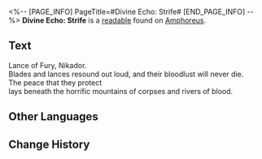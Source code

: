 <%-- [PAGE_INFO]
PageTitle=#Divine Echo: Strife#
[END_PAGE_INFO] --%>
{{Readable Infobox
|id           = 474
|partIds      = 190785
|title        = 
|image        = Item Divine Echo- Strife.png
|world        = Amphoreus
|parts        = 1
|author       = <!--to be added-->
|description  = A memory left by a Titan's Miracle. Only those who have received divine blessings can hear such holy resonance... Listen, the lance of thunder that descends from the skies is leading countless warriors in bloody war.
|part1        = Divine Echo: Strife
|source1      = {{cx|Source missing}}
|characters   = 
|factions     = 
}}
'''Divine Echo: Strife''' is a [[readable]] found on [[Amphoreus]].
<!--
==Location==
{{Map Embed|<map name>|<marker id>}}
-->
==Text==
Lance of Fury, Nikador.<br />Blades and lances resound out loud, and their bloodlust will never die.<br />The peace that they protect<br />lays beneath the horrific mountains of corpses and rivers of blood.

<!--
==Trivia==
* 
-->
==Other Languages==
{{Other Languages
|en   = Divine Echo: Strife
|zhs  = 神性的回响：纷争
|zht  = 神性的迴響：紛爭
|ja   = 神性の反響：紛争
|ko   = 신성의 메아리: 분쟁
|es   = Eco divino: Conflicto
|fr   = Écho divin du Conflit
|ru   = Отголосок божественности: Раздор
|th   = แว่วเสียงศักดิ์สิทธิ์: ปฏิปักษ์
|vi   = Tiếng Vọng Thần Tính: Phân Tranh
|de   = Göttliches Echo: Zwist
|id   = Gema Ilahi: Pertikaian
|pt   = Eco Divino: Conflito
}}

==Change History==
{{Change History|3.0}}